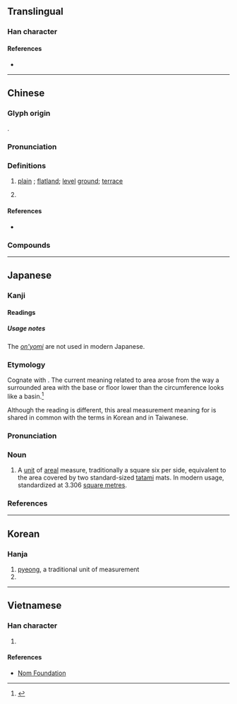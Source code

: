 {{character info/new}}
==Translingual==

===Han character===
{{Han char|rn=32|rad=土|as=05|sn=8|four=41149|canj=GMFJ|ids=⿰土平}}

====References====
* {{Han ref|kx=0226.220|dkj=04976|dj=0461.340|hdz=10430.090|uh=576A|ud=22378|bh=A957|bd=43351}}

----

==Chinese==
{{zh-forms}}

===Glyph origin===
{{Han etym}}
{{Han compound|土|平|ls=psc|c1=s|c2=p|t1=earth}}.

===Pronunciation===
{{zh-pron
|m=píng
|c=ping4
|h=pfs=phiàng/phìn
|mn=phêng/phiâⁿ/qz,tp:pîⁿ/kh:pêⁿ/xm:phîⁿ/twvk,zz:phêⁿ
|mn_note=phêng - literary; phiâⁿ/pîⁿ/pêⁿ/phîⁿ/phêⁿ - vernacular
|w=
|mc=y
|oc=y
|ma=
|cat=n
}}

===Definitions===
{{zh-hanzi}}

# [[plain]] {{gl|especially used in a place name}}; [[flatland]]; [[level]] [[ground]]; [[terrace]]
# {{lb|zh|Taiwan}} {{n-g|a traditional unit of areal measure equal to a square six {{zh-l|尺}} on each side, approximately 3.306 square meters or 35.57 square feet}}

====References====
* {{q|Min Nan}} {{thcwd|3717}}

===Compounds===
{{zh-der|坪數|坪場|地坪|停機坪|坪林|坪壩|建坪|阿坶坪|草坪|馬坪|卸甲坪|方高坪|薛坪|長坪|龍坪|寺坪|洋坪|茅坪場|樟村坪|松木坪|茅坪|龍舟坪|榔坪|賀家坪|火燒坪|仁和坪|秦家坪|雙坪|六里坪|蒿坪|姚坪|竹坪|水坪|鄂坪|清坪|活龍坪|南坪|下坪|小坪|沙坪|白楊坪|高坪|花坪|楂樹坪|大支坪|清太坪|金果坪|七里坪|紅坪|下谷坪|木魚坪|紅花坪|樟樹坪|桃坪|溪口坪|喬家坪|三鬥坪|柘木坪|鞦韆坪|水井坪|官坪|龍潭坪|富城坪|古村坪|騾坪|兩坪|金坪|篤坪|安坪|康坪|馮坪|厚坪|棉花坪|坪頂}}

----

==Japanese==

===Kanji===
{{ja-kanji|grade=c|rs=土05}}

====Readings====
{{ja-readings
|goon=びょう
|kanon=へい
|kun=つぼ-
}}

=====Usage notes=====
The [[音読み#Japanese|''on'yomi'']] are not used in modern Japanese.

===Etymology===
<div style="float:right;">
{{wikipedia|lang=ja}}
{{wikipedia|Pyeong}}
</div>
{{ja-kanjitab|yomi=k|つぼ}}
Cognate with {{m|ja|壺|tr=tsubo||basin}}. The current meaning related to area arose from the way a surrounded area with the base or floor lower than the circumference looks like a basin.<ref name="KDJ">{{R:Kokugo Dai Jiten}}</ref>

Although the reading is different, this areal measurement meaning for {{lang|ja|坪}} is shared in common with the terms {{ko-inline|평|||坪}} in Korean and {{m|zh|坪|tr=pe<sup>5</sup>}} in Taiwanese.

===Pronunciation===
{{ja-pron|yomi=k|つぼ|acc=0|acc_ref=DJR}}

===Noun===
{{ja-noun|つぼ}}

# A [[unit]] of [[areal]] measure, traditionally a square six {{m|ja|尺|tr=shaku|pos=traditional Japanese unit of length, roughly equivalent to the English [[foot]]}} per side, equivalent to the area covered by two standard-sized [[tatami]] mats. In modern usage, standardized at 3.306 [[square metre]]s.

===References===
<references/>

----

==Korean==

===Hanja===
{{ko-hanja|hangeul=평|rv=pyeong|mr=p'yŏng|y=phyeng}}

# [[pyeong]], a traditional unit of measurement
# {{rfdef|ko|sort=土05}}

----

==Vietnamese==

===Han character===
{{vi-hantu|[[bình]]|rs=土05}}

# {{rfdef|vi|sort=土05}}

====References====
* [http://nomfoundation.org/common/nom_details.php?codepoint=576a Nom Foundation]
